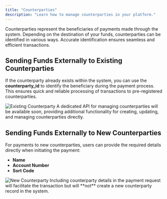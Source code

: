 ```yaml
---
title: "Counterparties"
description: "Learn how to manage counterparties in your platform."
---
```





Counterparties represent the beneficiaries of payments made through the system. Depending on the destination of your funds, counterparties can be identified in various ways. Accurate identification ensures seamless and efficient transactions.

## Sending Funds Externally to Existing Counterparties

If the counterparty already exists within the system, you can use the **counterparty\_id** to identify the beneficiary during the payment process. This ensures quick and reliable processing of transactions to pre-registered counterparties.

<Image src="/media/docs/flow/payments/counterparties/existing-counterparty.png" alt="Existing Counterparty" />

<Callout type="info" title="Available Soon">
  A dedicated API for managing counterparties will be available soon, providing additional functionality for creating, updating, and managing counterparties directly.
</Callout>

## Sending Funds Externally to New Counterparties

For payments to new counterparties, users can provide the required details directly when initiating the payment:

* **Name**
* **Account Number**
* **Sort Code**

<Image src="/media/docs/flow/payments/counterparties/new-counterparty.png" alt="New Counterparty" />

<Callout type="warning" title="Include Counterparty Details">
  Including counterparty details in the payment request will facilitate the transaction but will **not** create a new counterparty record in the system.
</Callout>
